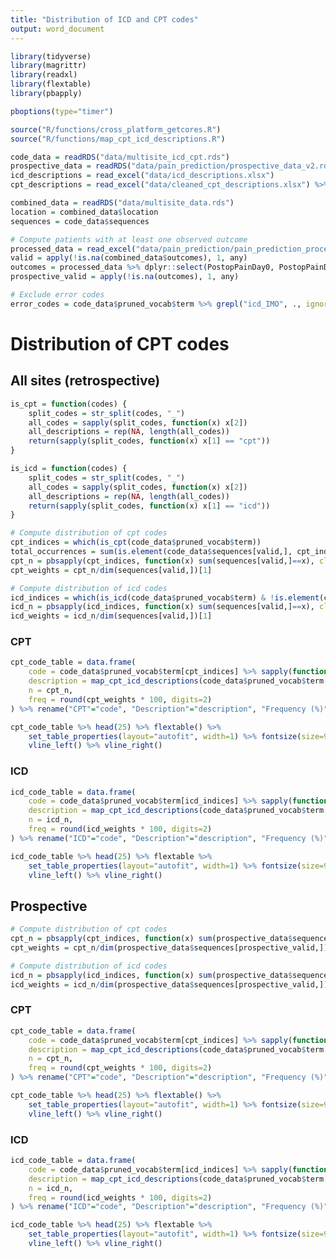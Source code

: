 ```yaml
---
title: "Distribution of ICD and CPT codes"
output: word_document
---
```


```r
library(tidyverse)
library(magrittr)
library(readxl)
library(flextable)
library(pbapply)

pboptions(type="timer")

source("R/functions/cross_platform_getcores.R")
source("R/functions/map_cpt_icd_descriptions.R")

code_data = readRDS("data/multisite_icd_cpt.rds")
prospective_data = readRDS("data/pain_prediction/prospective_data_v2.rds")
icd_descriptions = read_excel("data/icd_descriptions.xlsx")
cpt_descriptions = read_excel("data/cleaned_cpt_descriptions.xlsx") %>% mutate(CPTCD=as.character(CPTCD), CPTDSC=CleanedCPTDSC)

combined_data = readRDS("data/multisite_data.rds")
location = combined_data$location
sequences = code_data$sequences

# Compute patients with at least one observed outcome
processed_data = read_excel("data/pain_prediction/pain_prediction_processed_data.xlsx")
valid = apply(!is.na(combined_data$outcomes), 1, any)
outcomes = processed_data %>% dplyr::select(PostopPainDay0, PostopPainDay1, PostopPainDay2, PostopPainDay3, PostopPainDay4)
prospective_valid = apply(!is.na(outcomes), 1, any)

# Exclude error codes
error_codes = code_data$pruned_vocab$term %>% grepl("icd_IMO", ., ignore.case=T) %>% which %>% (function(x) code_data$pruned_vocab$term[x])
```

# Distribution of CPT codes

## All sites (retrospective)
```r
is_cpt = function(codes) {
    split_codes = str_split(codes, "_")
    all_codes = sapply(split_codes, function(x) x[2])
    all_descriptions = rep(NA, length(all_codes))
    return(sapply(split_codes, function(x) x[1] == "cpt"))
}

is_icd = function(codes) {
    split_codes = str_split(codes, "_")
    all_codes = sapply(split_codes, function(x) x[2])
    all_descriptions = rep(NA, length(all_codes))
    return(sapply(split_codes, function(x) x[1] == "icd"))
}

# Compute distribution of cpt codes
cpt_indices = which(is_cpt(code_data$pruned_vocab$term))
total_occurrences = sum(is.element(code_data$sequences[valid,], cpt_indices))
cpt_n = pbsapply(cpt_indices, function(x) sum(sequences[valid,]==x), cl=cross_platform_getcores())
cpt_weights = cpt_n/dim(sequences[valid,])[1]

# Compute distribution of icd codes
icd_indices = which(is_icd(code_data$pruned_vocab$term) & !is.element(code_data$pruned_vocab$term, error_codes))
icd_n = pbsapply(icd_indices, function(x) sum(sequences[valid,]==x), cl=cross_platform_getcores())
icd_weights = icd_n/dim(sequences[valid,])[1]
```

### CPT
```r
cpt_code_table = data.frame(
    code = code_data$pruned_vocab$term[cpt_indices] %>% sapply(function(x) str_split(x, "_")[[1]][2]),
    description = map_cpt_icd_descriptions(code_data$pruned_vocab$term[cpt_indices], icd_descriptions, cpt_descriptions),
    n = cpt_n,
    freq = round(cpt_weights * 100, digits=2)
) %>% rename("CPT"="code", "Description"="description", "Frequency (%)"="freq") %>% arrange(-n)

cpt_code_table %>% head(25) %>% flextable() %>%
    set_table_properties(layout="autofit", width=1) %>% fontsize(size=9, part='all') %>%
    vline_left() %>% vline_right()
```

### ICD
```r
icd_code_table = data.frame(
    code = code_data$pruned_vocab$term[icd_indices] %>% sapply(function(x) str_split(x, "_")[[1]][2]),
    description = map_cpt_icd_descriptions(code_data$pruned_vocab$term[icd_indices], icd_descriptions, cpt_descriptions),
    n = icd_n,
    freq = round(icd_weights * 100, digits=2)
) %>% rename("ICD"="code", "Description"="description", "Frequency (%)"="freq") %>% arrange(-n)

icd_code_table %>% head(25) %>% flextable %>%
    set_table_properties(layout="autofit", width=1) %>% fontsize(size=9, part='all') %>%
    vline_left() %>% vline_right()
```

## Prospective
```r
# Compute distribution of cpt codes
cpt_n = pbsapply(cpt_indices, function(x) sum(prospective_data$sequences[prospective_valid,]==x), cl=cross_platform_getcores())
cpt_weights = cpt_n/dim(prospective_data$sequences[prospective_valid,])[1]

# Compute distribution of icd codes
icd_n = pbsapply(icd_indices, function(x) sum(prospective_data$sequences[prospective_valid,]==x), cl=cross_platform_getcores())
icd_weights = icd_n/dim(prospective_data$sequences[prospective_valid,])[1]
```

### CPT
```r
cpt_code_table = data.frame(
    code = code_data$pruned_vocab$term[cpt_indices] %>% sapply(function(x) str_split(x, "_")[[1]][2]),
    description = map_cpt_icd_descriptions(code_data$pruned_vocab$term[cpt_indices], icd_descriptions, cpt_descriptions),
    n = cpt_n,
    freq = round(cpt_weights * 100, digits=2)
) %>% rename("CPT"="code", "Description"="description", "Frequency (%)"="freq") %>% arrange(-n)

cpt_code_table %>% head(25) %>% flextable() %>%
    set_table_properties(layout="autofit", width=1) %>% fontsize(size=9, part='all') %>%
    vline_left() %>% vline_right()
```

### ICD
```r
icd_code_table = data.frame(
    code = code_data$pruned_vocab$term[icd_indices] %>% sapply(function(x) str_split(x, "_")[[1]][2]),
    description = map_cpt_icd_descriptions(code_data$pruned_vocab$term[icd_indices], icd_descriptions, cpt_descriptions),
    n = icd_n,
    freq = round(icd_weights * 100, digits=2)
) %>% rename("ICD"="code", "Description"="description", "Frequency (%)"="freq") %>% arrange(-n)

icd_code_table %>% head(25) %>% flextable %>%
    set_table_properties(layout="autofit", width=1) %>% fontsize(size=9, part='all') %>%
    vline_left() %>% vline_right()
```